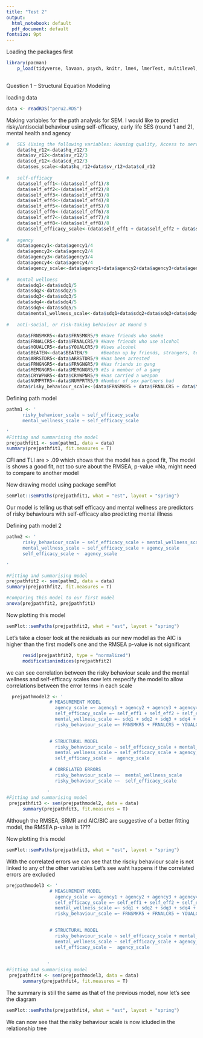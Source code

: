 ```yaml
---
title: "Test 2"
output:
  html_notebook: default
  pdf_document: default
fontsize: 9pt
---
```



Loading the packages first
```r

library(pacman)
    p_load(tidyverse, lavaan, psych, knitr, lme4, lmerTest, multilevel, nlme, lattice, sjPlot, ggplot2,cowplot, magrittr, broom, Metrics, pbkrtest, mlmRev, influence.ME, gridExtra, semPlot)
    
```
Question 1 – Structural Equation Modeling

loading data
```r

data <- readRDS("peru2.RDS")  

```

Making variables for the path analysis for SEM. I would like to predict risky/antisocial behaviour using self-efficacy, early life SES (round 1 and 2), mental health and agency
```r

#   SES (Using the following variables: Housing quality, Access to services, Consumer durables)
    data$hq_r12<-data$hq_r12/3
    data$sv_r12<-data$sv_r12/3
    data$cd_r12<-data$cd_r12/3
    data$ses_scale<-data$hq_r12+data$sv_r12+data$cd_r12
    
#   self-efficacy
    data$self_eff1<-(data$self_eff1)/8    
    data$self_eff2<-(data$self_eff2)/8  
    data$self_eff3<-(data$self_eff3)/8
    data$self_eff4<-(data$self_eff4)/8
    data$self_eff5<-(data$self_eff5)/8
    data$self_eff6<-(data$self_eff6)/8
    data$self_eff7<-(data$self_eff7)/8
    data$self_eff8<-(data$self_eff8)/8
    data$self_efficacy_scale<-(data$self_eff1 + data$self_eff2 + data$self_eff3 + data$self_eff4 + data$self_eff5 + data$self_eff6 + data$self_eff7 + data$self_eff8)
    
#   agency
    data$agency1<-data$agency1/4
    data$agency2<-data$agency2/4
    data$agency3<-data$agency3/4
    data$agency4<-data$agency4/4
    data$agency_scale<-data$agency1+data$agency2+data$agency3+data$agency4
    
#   mental wellness
    data$sdq1<-data$sdq1/5
    data$sdq2<-data$sdq2/5
    data$sdq3<-data$sdq3/5
    data$sdq4<-data$sdq4/5
    data$sdq5<-data$sdq5/5
    data$mental_wellness_scale<-data$sdq1+data$sdq2+data$sdq3+data$sdq4+data$sdq5
    
#   anti-social, or risk-taking behaviour at Round 5 
    
    data$FRNSMKR5<-data$FRNSMKR5/9 #Have friends who smoke   
    data$FRNALCR5<-data$FRNALCR5/9 #Have friends who use alcohol
    data$YOUALCR5<-data$YOUALCR5/9 #Uses alcohol 
    data$BEATEN<-data$BEATEN/9     #Beaten up by friends, strangers, teachers, parents 
    data$ARRSTDR5<-data$ARRSTDR5/9 #Has been arrested
    data$FRNGNGR5<-data$FRNGNGR5/9 #Has friends in gang
    data$MEMGNGR5<-data$MEMGNGR5/9 #Is a member of a gang
    data$CRYWPNR5<-data$CRYWPNR5/9 #Has carried a weapon
    data$NUMPRTR5<-data$NUMPRTR5/9 #Number of sex partners had
    data$risky_behaviour_scale<-(data$FRNSMKR5 + data$FRNALCR5 + data$YOUALCR5 + data$BEATEN + data$ARRSTDR5 + data$FRNGNGR5 + data$MEMGNGR5 + data$CRYWPNR5 + data$NUMPRTR5)
```
 Defining path model
```r

pathm1 <- '
      risky_behaviour_scale ~ self_efficacy_scale
      mental_wellness_scale ~ self_efficacy_scale

'
#Fitting and summarising the model
prejpathfit1 <- sem(pathm1, data = data)
summary(prejpathfit1, fit.measures = T) 

```
 
CFI and TLI are > .09 which shows that the model has a good fit, The model is  shows a good fit, not too sure about the RMSEA, p-value =Na, might need to compare to another model


Now drawing model using package semPlot
```r
semPlot::semPaths(prejpathfit1, what = "est", layout = "spring")
```
Our model is telling us that self efficacy and mental wellness are predictors of risky behaviours with self-efficacy also predicting mental illness

Defining path model 2

```r

pathm2 <- '
      risky_behaviour_scale ~ self_efficacy_scale + mental_wellness_scale
      mental_wellness_scale ~ self_efficacy_scale + agency_scale
      self_efficacy_scale ~  agency_scale 

'  

#Fitting and summarising model
prejpathfit2 <- sem(pathm2, data = data)
summary(prejpathfit2, fit.measures = T) 

#comparing this model to our first model
anova(prejpathfit2, prejpathfit1) 
```

Now plotting this model
```r
semPlot::semPaths(prejpathfit2, what = "est", layout = "spring")
```
Let's take a closer look at the residuals as our new model as the AIC is higher than the first model's one and the RMSEA p-value is not significant
```r
      resid(prejpathfit2, type = "normalized")
      modificationindices(prejpathfit2)

```
we can see correlation between the risky behaviour scale and the mental wellness and self-efficacy scales
now lets respecify the model to allow correlations between the error terms in each scale 
```r
  
  prejpathmodel2 <- '
                # MEASUREMENT MODEL
                  agency_scale =~ agency1 + agency2 + agency3 + agency4
                  self_efficacy_scale =~ self_eff1 + self_eff2 + self_eff3 + self_eff4 + self_eff5 + self_eff6                   + self_eff7 + self_eff8
                  mental_wellness_scale =~ sdq1 + sdq2 + sdq3 + sdq4 + sdq5
                  risky_behaviour_scale =~ FRNSMKR5 + FRNALCR5 + YOUALCR5 + BEATEN + ARRSTDR5 + FRNGNGR5 +                      MEMGNGR5 + CRYWPNR5 + NUMPRTR5

      
                # STRUCTURAL MODEL
                  risky_behaviour_scale ~ self_efficacy_scale + mental_wellness_scale
                  mental_wellness_scale ~ self_efficacy_scale + agency_scale
                  self_efficacy_scale ~  agency_scale 
                  
                # CORRELATED ERRORS
                  risky_behaviour_scale	~~	mental_wellness_scale
                  risky_behaviour_scale	~~	self_efficacy_scale
      
               '
#Fitting and summarising model
 prejpathfit3 <- sem(prejpathmodel2, data = data)
      summary(prejpathfit3, fit.measures = T)

```
  Although the RMSEA, SRMR and AIC/BIC are suggestive of a better fitting model, the RMSEA p-value is 1???

Now plotting this model

```r

semPlot::semPaths(prejpathfit3, what = "est", layout = "spring")
```
With the correlated errors we can see that the riscky behaviour scale is not linked to any of the other variables
Let's see waht happens if the correlated errors are excluded
```r
prejpathmodel3 <- '
                # MEASUREMENT MODEL
                  agency_scale =~ agency1 + agency2 + agency3 + agency4
                  self_efficacy_scale =~ self_eff1 + self_eff2 + self_eff3 + self_eff4 + self_eff5 + self_eff6                   + self_eff7 + self_eff8
                  mental_wellness_scale =~ sdq1 + sdq2 + sdq3 + sdq4 + sdq5
                  risky_behaviour_scale =~ FRNSMKR5 + FRNALCR5 + YOUALCR5 + BEATEN + ARRSTDR5 + FRNGNGR5 +                      MEMGNGR5 + CRYWPNR5 + NUMPRTR5

      
                # STRUCTURAL MODEL
                  risky_behaviour_scale ~ self_efficacy_scale + mental_wellness_scale
                  mental_wellness_scale ~ self_efficacy_scale + agency_scale
                  self_efficacy_scale ~  agency_scale 
                  
               
               '
#Fitting and summarising model
 prejpathfit4 <- sem(prejpathmodel3, data = data)
      summary(prejpathfit4, fit.measures = T)

```
The summary is still the same as that of the previous model, now let's see the diagram

```r
semPlot::semPaths(prejpathfit4, what = "est", layout = "spring")
```
We can now see that the risky behaviour scale is now icluded in the relationship tree


